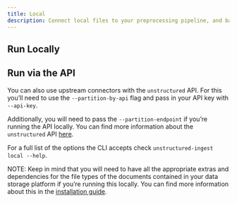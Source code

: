 ```yaml
---
title: Local 
description: Connect local files to your preprocessing pipeline, and batch process all your documents using `unstructured-ingest` to store structured outputs locally on your filesystem.
---
```


## Run Locally


<CodeGroup>

  <LocalSh />

  <LocalPy />

</CodeGroup>

## Run via the API

You can also use upstream connectors with the `unstructured` API. For this you’ll need to use the `--partition-by-api` flag and pass in your API key with `--api-key`.


<CodeGroup>

  <LocalAPISh />

  <LocalAPIPy />

</CodeGroup>

Additionally, you will need to pass the `--partition-endpoint` if you’re running the API locally. You can find more information about the `unstructured` API [here](https://github.com/Unstructured-IO/unstructured-api).

For a full list of the options the CLI accepts check `unstructured-ingest local --help`.

NOTE: Keep in mind that you will need to have all the appropriate extras and dependencies for the file types of the documents contained in your data storage platform if you’re running this locally. You can find more information about this in the [installation guide](/installation/overview).